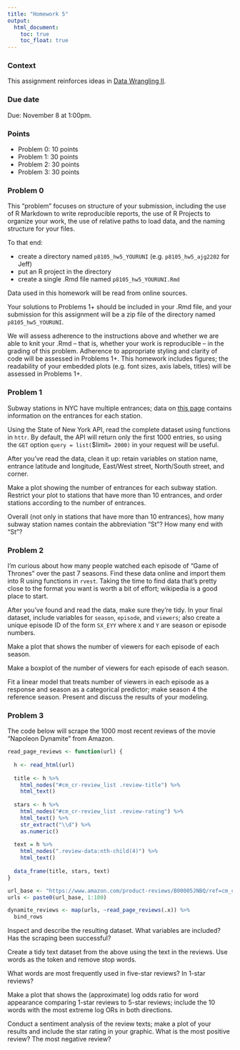 ```yaml
---
title: "Homework 5"
output:
  html_document: 
    toc: true
    toc_float: true
---
```


### Context

This assignment reinforces ideas in [Data Wrangling II](topic_data_wrangling_ii.html). 

### Due date

Due: November 8 at 1:00pm. 

### Points

* Problem 0: 10 points
* Problem 1: 30 points
* Problem 2: 30 points
* Problem 3: 30 points

### Problem 0

This "problem" focuses on structure of your submission, including the use of R Markdown to write reproducible reports, the use of R Projects to organize your work, the use of relative paths to load data, and the naming structure for your files. 

To that end: 

* create a directory named `p8105_hw5_YOURUNI` (e.g. `p8105_hw5_ajg2202` for Jeff)
* put an R project in the directory
* create a single .Rmd file named `p8105_hw5_YOURUNI.Rmd`

Data used in this homework will be read from online sources.

Your solutions to Problems 1+ should be included in your .Rmd file, and your submission for this assignment will be a zip file of the directory named `p8105_hw5_YOURUNI`. 

We will assess adherence to the instructions above and whether we are able to knit your .Rmd -- that is, whether your work is reproducible -- in the grading of this problem. Adherence to appropriate styling and clarity of code will be assessed in Problems 1+. This homework includes figures; the readability of your embedded plots (e.g. font sizes, axis labels, titles) will be assessed in Problems 1+. 


### Problem 1

Subway stations in NYC have multiple entrances; data on [this page](https://dev.socrata.com/foundry/data.ny.gov/hvwh-qtfg) contains information on the entrances for each station. 

Using the State of New York API, read the complete dataset using functions in `httr`. By default, the API will return only the first 1000 entries, so using the `GET` option `query = list(`$limit` = 2000)` in your request will be useful. 

After you've read the data, clean it up: retain variables on station name, entrance latitude and longitude, East/West street, North/South street, and corner. 

Make a plot showing the number of entrances for each subway station. Restrict your plot to stations that have more than 10 entrances, and order stations according to the number of entrances.

Overall (not only in stations that have more than 10 entrances), how many subway station names contain the abbreviation "St"? How many end with "St"?


### Problem 2

I'm curious about how many people watched each episode of "Game of Thrones" over the past 7 seasons. Find these data online and import them into R using functions in `rvest`. Taking the time to find data that's pretty close to the format you want is worth a bit of effort; wikipedia is a good place to start. 

After you've found and read the data, make sure they're tidy. In your final dataset, include variables for `season`, `episode`, and `viewers`; also create a unique episode ID of the form `SX_EYY` where `X` and `Y` are season or episode numbers.

Make a plot that shows the number of viewers for each episode of each season.

Make a boxplot of the number of viewers for each episode of each season.

Fit a linear model that treats number of viewers in each episode as a response and season as a categorical predictor; make season 4 the reference season. Present and discuss the results of your modeling. 


### Problem 3

The code below will scrape the 1000 most recent reviews of the movie "Napoleon Dynamite" from Amazon. 

```r
read_page_reviews <- function(url) {
  
  h <- read_html(url)
  
  title <- h %>%
    html_nodes("#cm_cr-review_list .review-title") %>%
    html_text()
  
  stars <- h %>%
    html_nodes("#cm_cr-review_list .review-rating") %>%
    html_text() %>%
    str_extract("\\d") %>%
    as.numeric()
  
  text = h %>%
    html_nodes(".review-data:nth-child(4)") %>%
    html_text()
  
  data_frame(title, stars, text)
}

url_base <- "https://www.amazon.com/product-reviews/B00005JNBQ/ref=cm_cr_arp_d_viewopt_rvwer?ie=UTF8&reviewerType=avp_only_reviews&sortBy=recent&pageNumber="
urls <- paste0(url_base, 1:100)

dynamite_reviews <- map(urls, ~read_page_reviews(.x)) %>% 
  bind_rows
```

Inspect and describe the resulting dataset. What variables are included? Has the scraping been successful?

Create a tidy text dataset from the above using the text in the reviews. Use words as the token and remove stop words. 

What words are most frequently used in five-star reviews? In 1-star reviews?

Make a plot that shows the (approximate) log odds ratio for word appearance comparing 1-star reviews to 5-star reviews; include the 10 words with the most extreme log ORs in both directions.

Conduct a sentiment analysis of the review texts; make a plot of your results and include the star rating in your graphic. What is the most positive review? The most negative review?



